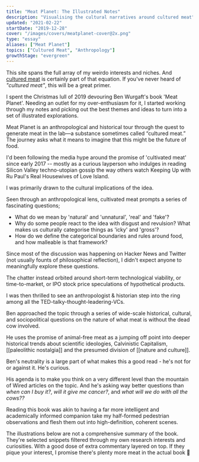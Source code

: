```yaml
---
title: "Meat Planet: The Illustrated Notes"
description: "Visualising the cultural narratives around cultured meat"
updated: "2021-02-22"
startDate: "2019-12-28"
cover: "/images/covers/meatplanet-cover@2x.png"
type: "essay"
aliases: ["Meat Planet"]
topics: ["Cultured Meat", "Anthropology"]
growthStage: "evergreen"
---
```


<IntroParagraph>

This site spans the full array of my weirdo interests and niches. And [cultured meat](https://en.wikipedia.org/wiki/Cultured_meat) is certainly part of that equation. If you've never heard of _"cultured meat"_, this will be a great primer.

</IntroParagraph>

I spent the Christmas lull of <YearsAgo>2019</YearsAgo> devouring Ben Wurgaft's book 'Meat Planet'.
Needing an outlet for my over-enthusiasm for it, I started working through my notes and picking out the best themes and ideas to turn into a set of illustrated explorations.

<ResourceBook url="https://www.librarything.com/work/23264324" title="Meat Planet: Artificial flesh and the future of food" author="Ben Wurgaft" image="/images/books/meat.webp">

Meat Planet is an anthropological and historical tour through the quest to generate meat in the lab—a substance sometimes called “cultured meat.” The journey asks what it means to imagine that this might be the future of food.

</ResourceBook>

I'd been following the media hype around the promise of 'cultivated meat' since early <YearsAgo>2017</YearsAgo> -- mostly as a curious layperson who indulges in reading Silicon Valley techno-utopian gossip the way others watch Keeping Up with Ru Paul's Real Housewives of Love Island.

I was primarily drawn to the cultural implications of the idea.

Seen through an anthropological lens, cultivated meat prompts a series of fascinating questions;

- What do we mean by 'natural' and 'unnatural', 'real' and 'fake'?
- Why do some people react to the idea with disgust and revulsion? What makes us culturally categorise things as 'icky' and 'gross'?
- How do we define the categorical boundaries and rules around food, and how malleable is that framework?

Since most of the discussion was happening on Hacker News and Twitter (not usually founts of philosophical reflection), I didn't expect anyone to meaningfully explore these questions.

The chatter instead orbited around short-term technological viability, or time-to-market, or IPO stock price speculations of hypothetical products.

I was then thrilled to see an anthropologist & historian step into the ring among all the TED-talky-thought-leadering-VCs.

Ben approached the topic through a series of wide-scale historical, cultural, and sociopolitical questions on the nature of what meat is without the dead cow involved.

He uses the promise of animal-free meat as a jumping off point into deeper historical trends about scientific ideologies, Calvinistic Capitalism, [[paleolithic nostalgia]] and the presumed division of [[nature and culture]].

Ben's neutrality is a large part of what makes this a good read - he's not for or against it. He's curious.

His agenda is to make you think on a very different level than the mountain of Wired articles on the topic. And he's asking way better questions than _when can I buy it?_, _will it give me cancer?_, and _what will we do with all the cows??_

Reading this book was akin to having a far more intelligent and academically informed companion take my half-formed pedestrian observations and flesh them out into high-definition, coherent scenes.

The illustrations below are not a comprehensive summary of the book. They're selected snippets filtered through my own research interests and curiosities. With a good dose of extra commentary layered on top. If they pique your interest, I promise there's plenty more meat in the actual book <span>🍖</span>

<BasicImage
  width="1200px"
  src="https://res.cloudinary.com/dxj9qr5gj/image/upload/c_scale,f_auto,q_auto:best,w_1200/v1623353999/maggieappleton.com/essays/meat-planet/OriginStoryLabMeat_1-Full_2x_gipupn_shrink_ct94tz.png"
  alt="In august of 2013, a research team led by pharmacologist  mark post made a piece of meat without killing an animal. They took a tiny sample of stem cells from the muscle tissue of  a living belgian blue cow, brought it into the lab, and placed it 'in virto' meaning under glass."
/>

<BasicImage
  width="1200px"
  src="https://res.cloudinary.com/dxj9qr5gj/image/upload/c_scale,f_auto,q_auto:best,w_1200/v1623353998/maggieappleton.com/essays/meat-planet/LabMeatOrigin_Frame234_ruzewo_shrink_hhihom.png"
  alt="Then fed it a 'growth medium' – a solution made up of glucose, fats, salt,  amino acids, vitamins and minerals. The same nutrients it would receive inside a cow. After several months, the cells had multiplied enough to form a standard 40 gram burger patty."
/>

<BasicImage
  width="1100px"
  src="https://res.cloudinary.com/dxj9qr5gj/image/upload/c_scale,f_auto,q_auto:best,w_1200/v1623353998/maggieappleton.com/essays/meat-planet/Paleominds_copy_fzzreh_shrink_hjim38.png"
  alt="There is a pervasive and widely unquestioned claim in popular culture that we have paleolithic minds. That we are mentally hardwired as some imaginary savannah dwelling protohuman whose taste for meat is 'original, innate, and natural to desire'"
/>

<BasicImage
  width="1200px"
  src="https://res.cloudinary.com/dxj9qr5gj/image/upload/c_scale,f_auto,q_auto:best,w_1200/v1623354002/maggieappleton.com/essays/meat-planet/ReductiveSociobiology_Full_copy_ck0gv2_shrink_lnf0gp.png"
  alt="This claim is a classic example of reductive sociobiology – an ideology that evolutionary psychology attempts to explain all human behaviour and culture through"
/>

<BasicImage
  width="1200px"
  src="https://res.cloudinary.com/dxj9qr5gj/image/upload/c_scale,f_auto,q_auto:best,w_1200/v1623354000/maggieappleton.com/essays/meat-planet/TechDisharmony_2x_ttigav_shrink_kw3vfy.png"
  alt="Our persistent desire to rediscover our biological condition speaks to the concern modern humanity is plagued by a lack of synchronicity between our bodies and their myriad artificial extensions"
/>

<BasicImage
  width="1200px"
  src="https://res.cloudinary.com/dxj9qr5gj/image/upload/c_scale,f_auto,q_auto:best,w_1200/v1623353998/maggieappleton.com/essays/meat-planet/PaleoBarProsthetics_2x_iaw9cc_shrink_zbkbce.png"
  alt="The idea seems to be that our problems would be solved if we had better prostheses. Which leaves us attempting to realign ourselves with nature by ordering a dozen raw, vegan, gluten free, organic, free-range, non-gmo, naked paleo bars"
/>

<BasicImage
  width="1200px"
  src="https://res.cloudinary.com/dxj9qr5gj/image/upload/c_scale,f_auto,q_auto:best,w_1200/v1623353998/maggieappleton.com/essays/meat-planet/IndustrialMeat_lsln54_shrink_wr4cia.png"
  alt="Everything about modern meat returns us to this notion of disharmony. We are all well versed in the story of industrial animal agriculture. We maintain a polluting, dangerous meat production system"
/>

<BasicImage
  width="1200px"
  src="https://res.cloudinary.com/dxj9qr5gj/image/upload/c_scale,f_auto,q_auto:best,w_1200/v1623354000/maggieappleton.com/essays/meat-planet/Unfathomable_Meat-Part2_euirvx_shrink_otolaa.png"
  alt="These systems allow an unprecedentedly large human population to consume an unprecedentedly large amount of animal flesh per capita per annum"
/>

<BasicImage
  width="1100px"
  src="https://res.cloudinary.com/dxj9qr5gj/image/upload/c_scale,f_auto,q_auto:best,w_1200/v1623354000/maggieappleton.com/essays/meat-planet/Unfathomable_Meat_1_y0fqkd_shrink_r5tkdl.png"
  alt="The network of technologies making this possible includes government subsidies and regulations, consolidated corporate agro-businesses, optimised supply chains, breeding systems, and specialised marketplaces"
/>

<BasicImage
  width="1100px"
  src="https://res.cloudinary.com/dxj9qr5gj/image/upload/c_scale,f_auto,q_auto:best,w_1200/v1623353999/maggieappleton.com/essays/meat-planet/JesusMeat_OG_ofts8d_shrink_bjnljb.png"
  alt="It is within this horror show that the cultivated meat industry has positioned itself as the bright, shiny solution. The saviour of meat come to bless us with its perfect mix of morality and untapped profit"
/>

